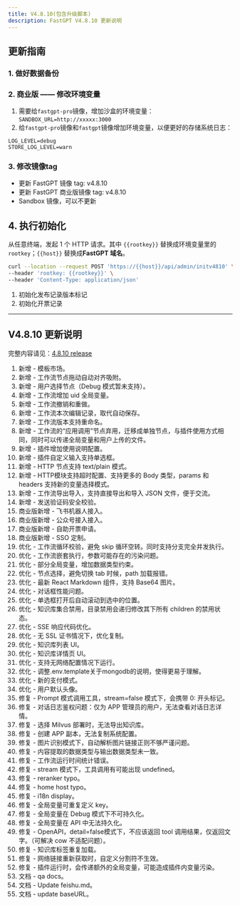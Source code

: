 ```yaml
---
title: V4.8.10(包含升级脚本)
description: FastGPT V4.8.10 更新说明
---
```


## 更新指南

### 1. 做好数据备份


### 2. 商业版 —— 修改环境变量

1. 需要给`fastgpt-pro`镜像，增加沙盒的环境变量：`SANDBOX_URL=http://xxxxx:3000`
2. 给`fastgpt-pro`镜像和`fastgpt`镜像增加环境变量，以便更好的存储系统日志：

```
LOG_LEVEL=debug
STORE_LOG_LEVEL=warn
```

### 3. 修改镜像tag

- 更新 FastGPT 镜像 tag: v4.8.10
- 更新 FastGPT 商业版镜像 tag: v4.8.10
- Sandbox 镜像，可以不更新

## 4. 执行初始化

从任意终端，发起 1 个 HTTP 请求。其中 `{{rootkey}}` 替换成环境变量里的 `rootkey`；`{{host}}` 替换成**FastGPT 域名**。

```bash
curl --location --request POST 'https://{{host}}/api/admin/initv4810' \
--header 'rootkey: {{rootkey}}' \
--header 'Content-Type: application/json'
```

1. 初始化发布记录版本标记
2. 初始化开票记录

-------

## V4.8.10 更新说明

完整内容请见：[4.8.10 release](https://github.com/labring/FastGPT/releases/tag/v4.8.10)

1. 新增 - 模板市场。
2. 新增 - 工作流节点拖动自动对齐吸附。
3. 新增 - 用户选择节点（Debug 模式暂未支持）。
4. 新增 - 工作流增加 uid 全局变量。
5. 新增 - 工作流撤销和重做。
6. 新增 - 工作流本次编辑记录，取代自动保存。
7. 新增 - 工作流版本支持重命名。
8. 新增 - 工作流的“应用调用”节点弃用，迁移成单独节点，与插件使用方式相同，同时可以传递全局变量和用户上传的文件。
9. 新增 - 插件增加使用说明配置。
10. 新增 - 插件自定义输入支持单选框。
11. 新增 - HTTP 节点支持 text/plain 模式。
12. 新增 - HTTP模块支持超时配置、支持更多的 Body 类型，params 和 headers 支持新的变量选择模式。
13. 新增 - 工作流导出导入，支持直接导出和导入 JSON 文件，便于交流。
14. 新增 - 发送验证码安全校验。
15. 商业版新增 - 飞书机器人接入。
16. 商业版新增 - 公众号接入接入。
17. 商业版新增 - 自助开票申请。
18. 商业版新增 - SSO 定制。
19. 优化 - 工作流循环校验，避免 skip 循环空转。同时支持分支完全并发执行。
20. 优化 - 工作流嵌套执行，参数可能存在的污染问题。
21. 优化 - 部分全局变量，增加数据类型约束。
22. 优化 - 节点选择，避免切换 tab 时候，path 加载报错。
23. 优化 - 最新 React Markdown 组件，支持 Base64 图片。
24. 优化 - 对话框性能问题。
25. 优化 - 单选框打开后自动滚动到选中的位置。
26. 优化 - 知识库集合禁用，目录禁用会递归修改其下所有 children 的禁用状态。
27. 优化 - SSE 响应代码优化。
28. 优化 - 无 SSL 证书情况下，优化复制。
29. 优化 - 知识库列表 UI。
30. 优化 - 知识库详情页 UI。
31. 优化 - 支持无网络配置情况下运行。
32. 优化 - 调整.env.template关于mongodb的说明，使得更易于理解。
33. 优化 - 新的支付模式。
34. 优化 - 用户默认头像。
35. 修复 - Prompt 模式调用工具，stream=false 模式下，会携带 0: 开头标记。
36. 修复 - 对话日志鉴权问题：仅为 APP 管理员的用户，无法查看对话日志详情。
37. 修复 - 选择 Milvus 部署时，无法导出知识库。
38. 修复 - 创建 APP 副本，无法复制系统配置。
39. 修复 - 图片识别模式下，自动解析图片链接正则不够严谨问题。
40. 修复 - 内容提取的数据类型与输出数据类型未一致。
41. 修复 - 工作流运行时间统计错误。
42. 修复 - stream 模式下，工具调用有可能出现 undefined。
43. 修复 - reranker typo。
44. 修复 - home host typo。
45. 修复 - i18n display。
46. 修复 - 全局变量可重复定义 key。
47. 修复 - 全局变量在 Debug 模式下不可持久化。
48. 修复 - 全局变量在 API 中无法持久化。
49. 修复 - OpenAPI，detail=false模式下，不应该返回 tool 调用结果，仅返回文字。（可解决 cow 不适配问题）。
50. 修复 - 知识库标签重复加载。
51. 修复 - 网络链接重新获取时，自定义分割符不生效。
52. 修复 - 插件运行时，会传递额外的全局变量，可能造成插件内变量污染。
53. 文档 - qa docs。
54. 文档 - Update feishu.md。
55. 文档 - update baseURL。

